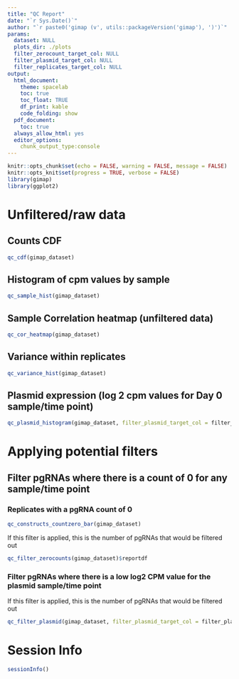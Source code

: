 ```yaml
---
title: "QC Report"
date: "`r Sys.Date()`"
author: "`r paste0('gimap (v', utils::packageVersion('gimap'), ')')`"
params:
  dataset: NULL
  plots_dir: ./plots
  filter_zerocount_target_col: NULL
  filter_plasmid_target_col: NULL
  filter_replicates_target_col: NULL
output: 
  html_document:
    theme: spacelab
    toc: true
    toc_float: TRUE
    df_print: kable
    code_folding: show
  pdf_document:
    toc: true
  always_allow_html: yes
  editor_options:
    chunk_output_type:console
---
```


<style>
  tbody tr:nth-child(odd){
    background-color: #D6E0F5;
}
</style>

```r
knitr::opts_chunk$set(echo = FALSE, warning = FALSE, message = FALSE)
knitr::opts_knit$set(progress = TRUE, verbose = FALSE)
library(gimap)
library(ggplot2)
```

# Unfiltered/raw data

## Counts CDF

```r
qc_cdf(gimap_dataset)
```

## Histogram of cpm values by sample

```r
qc_sample_hist(gimap_dataset)
```


## Sample Correlation heatmap (unfiltered data)

```r
qc_cor_heatmap(gimap_dataset)
```

## Variance within replicates

```r
qc_variance_hist(gimap_dataset)
```

## Plasmid expression (log 2 cpm values for Day 0 sample/time point)

```r
qc_plasmid_histogram(gimap_dataset, filter_plasmid_target_col = filter_plasmid_target_col)
```

# Applying potential filters

## Filter pgRNAs where there is a count of 0 for any sample/time point

### Replicates with a pgRNA count of 0 

```r
qc_constructs_countzero_bar(gimap_dataset)
```

If this filter is applied, this is the number of pgRNAs that would be filtered out

```r
qc_filter_zerocounts(gimap_dataset)$reportdf
```

### Filter pgRNAs where there is a low log2 CPM value for the plasmid sample/time point

If this filter is applied, this is the number of pgRNAs that would be filtered out

```r
qc_filter_plasmid(gimap_dataset, filter_plasmid_target_col = filter_plasmid_target_col)$plasmid_filter_report
```

# Session Info

```r
sessionInfo()
```
